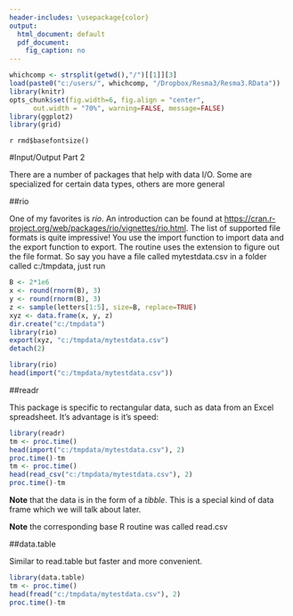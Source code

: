 ---
header-includes: \usepackage{color}
output:
  html_document: default
  pdf_document:
    fig_caption: no
---
<style>
table, th, td { text-align:right; }
th, td {padding: 10px;}
</style>

```{r, echo=FALSE, warning=FALSE, message=FALSE}
whichcomp <- strsplit(getwd(),"/")[[1]][3]
load(paste0("c:/users/", whichcomp, "/Dropbox/Resma3/Resma3.RData"))
library(knitr)
opts_chunk$set(fig.width=6, fig.align = "center", 
      out.width = "70%", warning=FALSE, message=FALSE)
library(ggplot2)
library(grid)
```
`r rmd$basefontsize()`

#Input/Output Part 2

There are a number of packages that help with data I/O. Some are specialized for certain data types, others are more general

##rio

One of my favorites is *rio*. An introduction can be found at [https://cran.r-project.org/web/packages/rio/vignettes/rio.html](https://cran.r-project.org/web/packages/rio/vignettes/rio.html). The list of supported file formats is quite impressive! You use the import function to import data and the export function to export. The routine uses the extension to figure out the file format. So say you have a file called mytestdata.csv in a folder called c:/tmpdata, just run

```{r}
B <- 2*1e6
x <- round(rnorm(B), 3)
y <- round(rnorm(B), 3)
z <- sample(letters[1:5], size=B, replace=TRUE)
xyz <- data.frame(x, y, z)
dir.create("c:/tmpdata")
library(rio)
export(xyz, "c:/tmpdata/mytestdata.csv")
detach(2)
```

```{r}
library(rio)
head(import("c:/tmpdata/mytestdata.csv"))
```
 
##readr

This package is specific to rectangular data, such as data from an Excel spreadsheet. It's advantage is it's speed:

```{r}
library(readr)
tm <- proc.time()
head(import("c:/tmpdata/mytestdata.csv"), 2)
proc.time()-tm
tm <- proc.time()
head(read_csv("c:/tmpdata/mytestdata.csv"), 2)
proc.time()-tm
```

**Note** that the data is in the form of a *tibble*. This is a  special kind of data frame which we will talk about later.

**Note** the corresponding base R routine was called read.csv

##data.table

Similar to read.table but faster and more convenient. 

```{r}
library(data.table)
tm <- proc.time()
head(fread("c:/tmpdata/mytestdata.csv"), 2)
proc.time()-tm
```
